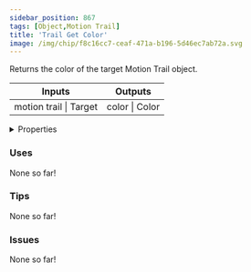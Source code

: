 ```yaml
---
sidebar_position: 867
tags: [Object,Motion Trail]
title: 'Trail Get Color'
image: /img/chip/f8c16cc7-ceaf-471a-b196-5d46ec7ab72a.svg
---
```


Returns the color of the target Motion Trail object.



<IChip uuid="f8c16cc7-ceaf-471a-b196-5d46ec7ab72a"/>

<table><thead><tr><th>Inputs</th><th>Outputs</th></tr></thead><tbody><tr><td>motion trail | Target</td><td>color | Color</td></tr></tbody></table>

<details>
  <summary>Properties</summary>
  <div>
    <div>
    <table>
      <tbody>
        <tr>
          <td>Is beta required?</td>
          <td>No</td>
        </tr>
        <tr>
          <td>Is chip a trolling risk?</td>
          <td>No</td>
        </tr>
        <tr>
          <td>Is chip a role assignment risk?</td>
          <td>No</td>
        </tr>
        <tr>
          <td>Chip UUID</td>
          <td>f8c16cc7-ceaf-471a-b196-5d46ec7ab72a</td>
        </tr>
        <tr>
          <td>Room availability</td>
          <td>Available everywhere</td>
        </tr>
      </tbody>
    </table>
    </div>
  </div>
</details>

### Uses

None so far!

### Tips

None so far!

### Issues

None so far!